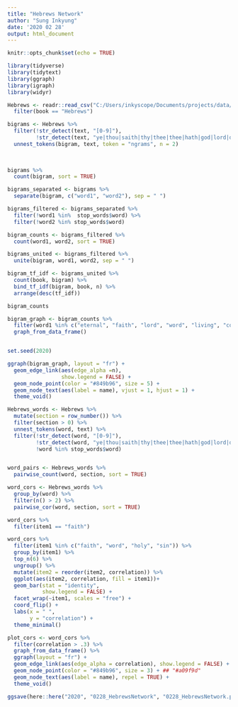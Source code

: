 ```yaml
---
title: "Hebrews Network"
author: "Sung Inkyung"
date: '2020 02 28'
output: html_document
---
```


```r
knitr::opts_chunk$set(echo = TRUE)
```

```r
library(tidyverse)
library(tidytext)
library(ggraph)
library(igraph)
library(widyr)
```


```r
Hebrews <- readr::read_csv("C:/Users/inkyscope/Documents/projects/data/bible_kjv_new.csv") %>% 
  filter(book == "Hebrews")

bigrams <- Hebrews %>% 
  filter(!str_detect(text, "[0-9]"),
         !str_detect(text, "ye|thou|saith|thy|thee|thee|hath|god|lord|dai")) %>% 
  unnest_tokens(bigram, text, token = "ngrams", n = 2) 
  
  

bigrams %>% 
  count(bigram, sort = TRUE)

bigrams_separated <- bigrams %>% 
  separate(bigram, c("word1", "word2"), sep = " ")

bigrams_filtered <- bigrams_separated %>% 
  filter(!word1 %in%  stop_words$word) %>% 
  filter(!word2 %in% stop_words$word)

bigram_counts <- bigrams_filtered %>% 
  count(word1, word2, sort = TRUE)

bigrams_united <- bigrams_filtered %>% 
  unite(bigram, word1, word2, sep = " ")

bigram_tf_idf <- bigrams_united %>% 
  count(book, bigram) %>% 
  bind_tf_idf(bigram, book, n) %>% 
  arrange(desc(tf_idf))
```


```r
bigram_counts

bigram_graph <- bigram_counts %>% 
  filter(word1 %in% c("eternal", "faith", "lord", "word", "living", "confidence", "covenant", "endless", "entertain", "evil", "gospel", "heavenly", "hope", "lord", "love", "obtained", "patiently", "offer", "righteousness", "salvation", "true", "heart", "sacrifice", "world")) %>% 
  graph_from_data_frame()


set.seed(2020)

ggraph(bigram_graph, layout = "fr") +
  geom_edge_link(aes(edge_alpha =n),
                 show.legend = FALSE) +
  geom_node_point(color = "#849b96", size = 5) +
  geom_node_text(aes(label = name), vjust = 1, hjust = 1) +
  theme_void()
```


```r
Hebrews_words <- Hebrews %>% 
  mutate(section = row_number()) %>% 
  filter(section > 0) %>% 
  unnest_tokens(word, text) %>% 
  filter(!str_detect(word, "[0-9]"),
         !str_detect(word, "ye|thou|saith|thy|thee|thee|hath|god|lord|dai"),
         !word %in% stop_words$word)


word_pairs <- Hebrews_words %>% 
  pairwise_count(word, section, sort = TRUE)

word_cors <- Hebrews_words %>% 
  group_by(word) %>% 
  filter(n() > 2) %>% 
  pairwise_cor(word, section, sort = TRUE)

word_cors %>% 
  filter(item1 == "faith")

word_cors %>% 
  filter(item1 %in% c("faith", "word", "holy", "sin")) %>% 
  group_by(item1) %>% 
  top_n(6) %>% 
  ungroup() %>% 
  mutate(item2 = reorder(item2, correlation)) %>% 
  ggplot(aes(item2, correlation, fill = item1))+
  geom_bar(stat = "identity",
           show.legend = FALSE) +
  facet_wrap(~item1, scales = "free") +
  coord_flip() +
  labs(x = " ",
       y = "correlation") +
  theme_minimal()
```

```r
plot_cors <- word_cors %>% 
  filter(correlation > .3) %>% 
  graph_from_data_frame() %>% 
  ggraph(layout = "fr") +
  geom_edge_link(aes(edge_alpha = correlation), show.legend = FALSE) +
  geom_node_point(color = "#849b96", size = 3) + ## "#a09f9d"
  geom_node_text(aes(label = name), repel = TRUE) +
  theme_void()

ggsave(here::here("2020", "0228_HebrewsNetwork", "0228_HebrewsNetwork.png"), width = 24, height = 16, units = "cm")
```

